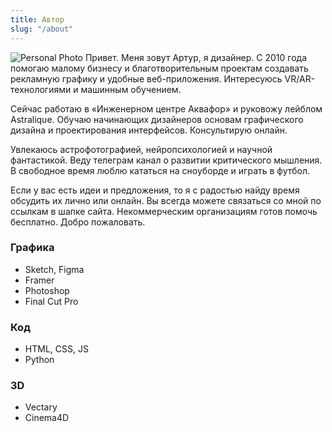 ```yaml
---
title: Автор
slug: "/about"
---
```

![Personal Photo](./author.jpg)
Привет. Меня зовут Артур, я дизайнер. С 2010 года помогаю малому бизнесу и благотворительным проектам создавать рекламную графику и удобные веб-приложения. Интересуюсь VR/AR-технологиями и машинным обучением. 

Сейчас работаю в «Инженерном центре Аквафор» и руковожу лейблом Astralique. Обучаю начинающих дизайнеров основам графического дизайна и проектирования интерфейсов. Консультирую онлайн.

Увлекаюсь астрофотографией, нейропсихологией и научной фантастикой. Веду телеграм канал о развитии критического мышления. В свободное время люблю кататься на сноуборде и играть в футбол.

Если у вас есть идеи и предложения, то я с радостью найду время обсудить их лично или онлайн. Вы всегда можете связаться со мной по ссылкам в шапке сайта. Некоммерческим организациям готов помочь бесплатно. Добро пожаловать.


### Графика
- Sketch, Figma
- Framer
- Photoshop
- Final Cut Pro

### Код
- HTML, CSS, JS
- Python

### 3D
- Vectary
- Cinema4D
